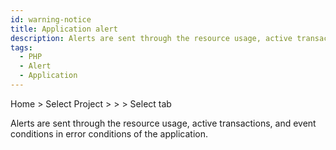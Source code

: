 ```yaml
---
id: warning-notice
title: Application alert
description: Alerts are sent through the resource usage, active transactions, and event conditions of error conditions of the application.
tags:
  - PHP
  - Alert
  - Application
---
```


Home > Select Project > <Cmdname sid="side_event" className="uitext" /> > <Cmdname sid="side_eventSetting" className="uitext" /> > Select <Cmdname sid="application" className="uitext" /> tab

Alerts are sent through the resource usage, active transactions, and event conditions in error conditions of the application.

<ImgLang img='set-events-app.png' desc='Event Setting - application' />


<Seteventbasic />


<Seteventbyitems />
